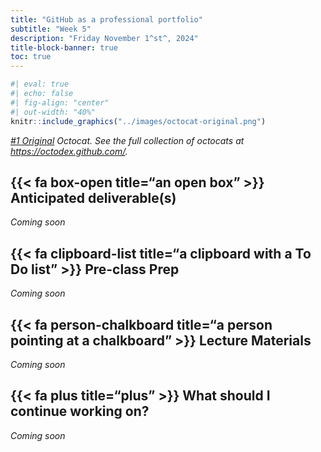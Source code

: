 ```yaml
---
title: "GitHub as a professional portfolio"
subtitle: "Week 5"
description: "Friday November 1^st^, 2024"
title-block-banner: true
toc: true
---
```


```r
#| eval: true
#| echo: false
#| fig-align: "center"
#| out-width: "40%"
knitr::include_graphics("../images/octocat-original.png")
```

::: {.center-text .gray-text}
*[#1 Original](https://octodex.github.com/original/) Octocat. See the full collection of octocats at <https://octodex.github.com/>.*
:::

## {{< fa box-open title="an open box" >}} Anticipated deliverable(s) {#anticipated-deliverables}

*Coming soon*

## {{< fa clipboard-list title="a clipboard with a To Do list" >}} Pre-class Prep {#pre-class-prep}

*Coming soon*

## {{< fa person-chalkboard title="a person pointing at a chalkboard" >}} Lecture Materials {#lecture-materials}

*Coming soon*

## {{< fa plus title="plus" >}} What should I continue working on? {#continue-working}

*Coming soon*